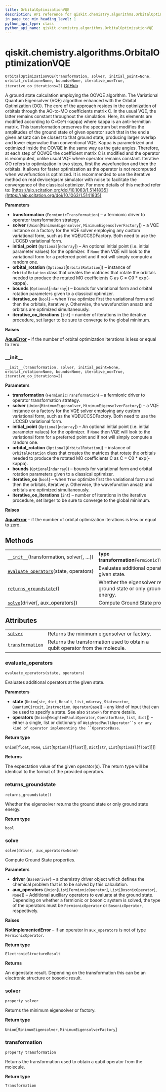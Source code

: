 ```yaml
---
title: OrbitalOptimizationVQE
description: API reference for qiskit.chemistry.algorithms.OrbitalOptimizationVQE
in_page_toc_min_heading_level: 1
python_api_type: class
python_api_name: qiskit.chemistry.algorithms.OrbitalOptimizationVQE
---
```


# qiskit.chemistry.algorithms.OrbitalOptimizationVQE

<span id="qiskit.chemistry.algorithms.OrbitalOptimizationVQE" />

`OrbitalOptimizationVQE(transformation, solver, initial_point=None, orbital_rotation=None, bounds=None, iterative_oo=True, iterative_oo_iterations=2)` [GitHub](https://github.com/qiskit-community/qiskit-aqua/tree/stable/0.9/qiskit/chemistry/algorithms/ground_state_solvers/orbital_optimization_vqe.py "view source code")

A ground state calculation employing the OOVQE algorithm. The Variational Quantum Eigensolver (VQE) algorithm enhanced with the Orbital Optimization (OO). The core of the approach resides in the optimization of orbitals through the AO-to-MO coefficients matrix C. In the usual VQE, the latter remains constant throughout the simulation. Here, its elements are modified according to C=Ce^(-kappa) where kappa is an anti-hermitian matrix. This transformation preserves the spectrum but modifies the amplitudes of the ground state of given operator such that in the end a given ansatz can be closest to that ground state, producing larger overlap and lower eigenvalue than conventional VQE. Kappa is parametrized and optimized inside the OOVQE in the same way as the gate angles. Therefore, at each step of OOVQE the coefficient matrix C is modified and the operator is recomputed, unlike usual VQE where operator remains constant. Iterative OO refers to optimization in two steps, first the wavefunction and then the orbitals. It allows for faster optimization as the operator is not recomputed when wavefunction is optimized. It is recommended to use the iterative method on real device/qasm simulator with noise to facilitate the convergence of the classical optimizer. For more details of this method refer to: [https://aip.scitation.org/doi/10.1063/1.5141835](https://aip.scitation.org/doi/10.1063/1.5141835)

**Parameters**

*   **transformation** (`FermionicTransformation`) – a fermionic driver to operator transformation strategy.
*   **solver** (`Union`\[`MinimumEigensolver`, `MinimumEigensolverFactory`]) – a VQE instance or a factory for the VQE solver employing any custom variational form, such as the VQEUCCSDFactory. Both need to use the UCCSD variational form.
*   **initial\_point** (`Optional`\[`ndarray`]) – An optional initial point (i.e. initial parameter values) for the optimizer. If `None` then VQE will look to the variational form for a preferred point and if not will simply compute a random one.
*   **orbital\_rotation** (`Optional`\[`OrbitalRotation`]) – instance of `OrbitalRotation` class that creates the matrices that rotate the orbitals needed to produce the rotated MO coefficients C as C = C0 \* exp(-kappa).
*   **bounds** (`Optional`\[`ndarray`]) – bounds for variational form and orbital rotation parameters given to a classical optimizer.
*   **iterative\_oo** (`bool`) – when `True` optimize first the variational form and then the orbitals, iteratively. Otherwise, the wavefunction ansatz and orbitals are optimized simultaneously.
*   **iterative\_oo\_iterations** (`int`) – number of iterations in the iterative procedure, set larger to be sure to converge to the global minimum.

**Raises**

[**AquaError**](qiskit.aqua.AquaError "qiskit.aqua.AquaError") – if the number of orbital optimization iterations is less or equal to zero.

### \_\_init\_\_

<span id="qiskit.chemistry.algorithms.OrbitalOptimizationVQE.__init__" />

`__init__(transformation, solver, initial_point=None, orbital_rotation=None, bounds=None, iterative_oo=True, iterative_oo_iterations=2)`

**Parameters**

*   **transformation** (`FermionicTransformation`) – a fermionic driver to operator transformation strategy.
*   **solver** (`Union`\[`MinimumEigensolver`, `MinimumEigensolverFactory`]) – a VQE instance or a factory for the VQE solver employing any custom variational form, such as the VQEUCCSDFactory. Both need to use the UCCSD variational form.
*   **initial\_point** (`Optional`\[`ndarray`]) – An optional initial point (i.e. initial parameter values) for the optimizer. If `None` then VQE will look to the variational form for a preferred point and if not will simply compute a random one.
*   **orbital\_rotation** (`Optional`\[`OrbitalRotation`]) – instance of `OrbitalRotation` class that creates the matrices that rotate the orbitals needed to produce the rotated MO coefficients C as C = C0 \* exp(-kappa).
*   **bounds** (`Optional`\[`ndarray`]) – bounds for variational form and orbital rotation parameters given to a classical optimizer.
*   **iterative\_oo** (`bool`) – when `True` optimize first the variational form and then the orbitals, iteratively. Otherwise, the wavefunction ansatz and orbitals are optimized simultaneously.
*   **iterative\_oo\_iterations** (`int`) – number of iterations in the iterative procedure, set larger to be sure to converge to the global minimum.

**Raises**

[**AquaError**](qiskit.aqua.AquaError "qiskit.aqua.AquaError") – if the number of orbital optimization iterations is less or equal to zero.

## Methods

|                                                                                                                                                                                          |                                                                               |
| ---------------------------------------------------------------------------------------------------------------------------------------------------------------------------------------- | ----------------------------------------------------------------------------- |
| [`__init__`](#qiskit.chemistry.algorithms.OrbitalOptimizationVQE.__init__ "qiskit.chemistry.algorithms.OrbitalOptimizationVQE.__init__")(transformation, solver\[, …])                   | **type transformation**`FermionicTransformation`                              |
| [`evaluate_operators`](#qiskit.chemistry.algorithms.OrbitalOptimizationVQE.evaluate_operators "qiskit.chemistry.algorithms.OrbitalOptimizationVQE.evaluate_operators")(state, operators) | Evaluates additional operators at the given state.                            |
| [`returns_groundstate`](#qiskit.chemistry.algorithms.OrbitalOptimizationVQE.returns_groundstate "qiskit.chemistry.algorithms.OrbitalOptimizationVQE.returns_groundstate")()              | Whether the eigensolver returns the ground state or only ground state energy. |
| [`solve`](#qiskit.chemistry.algorithms.OrbitalOptimizationVQE.solve "qiskit.chemistry.algorithms.OrbitalOptimizationVQE.solve")(driver\[, aux\_operators])                               | Compute Ground State properties.                                              |

## Attributes

|                                                                                                                                                            |                                                                               |
| ---------------------------------------------------------------------------------------------------------------------------------------------------------- | ----------------------------------------------------------------------------- |
| [`solver`](#qiskit.chemistry.algorithms.OrbitalOptimizationVQE.solver "qiskit.chemistry.algorithms.OrbitalOptimizationVQE.solver")                         | Returns the minimum eigensolver or factory.                                   |
| [`transformation`](#qiskit.chemistry.algorithms.OrbitalOptimizationVQE.transformation "qiskit.chemistry.algorithms.OrbitalOptimizationVQE.transformation") | Returns the transformation used to obtain a qubit operator from the molecule. |

### evaluate\_operators

<span id="qiskit.chemistry.algorithms.OrbitalOptimizationVQE.evaluate_operators" />

`evaluate_operators(state, operators)`

Evaluates additional operators at the given state.

**Parameters**

*   **state** (`Union`\[`str`, `dict`, `Result`, `list`, `ndarray`, `Statevector`, `QuantumCircuit`, `Instruction`, `OperatorBase`]) – any kind of input that can be used to specify a state. See also `StateFn` for more details.
*   **operators** (`Union`\[`WeightedPauliOperator`, `OperatorBase`, `list`, `dict`]) – either a single, list or dictionary of `WeightedPauliOperator``s or any kind of operator implementing the ``OperatorBase`.

**Return type**

`Union`\[`float`, `None`, `List`\[`Optional`\[`float`]], `Dict`\[`str`, `List`\[`Optional`\[`float`]]]]

**Returns**

The expectation value of the given operator(s). The return type will be identical to the format of the provided operators.

### returns\_groundstate

<span id="qiskit.chemistry.algorithms.OrbitalOptimizationVQE.returns_groundstate" />

`returns_groundstate()`

Whether the eigensolver returns the ground state or only ground state energy.

**Return type**

`bool`

### solve

<span id="qiskit.chemistry.algorithms.OrbitalOptimizationVQE.solve" />

`solve(driver, aux_operators=None)`

Compute Ground State properties.

**Parameters**

*   **driver** (`BaseDriver`) – a chemistry driver object which defines the chemical problem that is to be solved by this calculation.
*   **aux\_operators** (`Union`\[`List`\[`FermionicOperator`], `List`\[`BosonicOperator`], `None`]) – Additional auxiliary operators to evaluate at the ground state. Depending on whether a fermionic or bosonic system is solved, the type of the operators must be `FermionicOperator` or `BosonicOperator`, respectively.

**Raises**

**NotImplementedError** – If an operator in `aux_operators` is not of type `FermionicOperator`.

**Return type**

`ElectronicStructureResult`

**Returns**

An eigenstate result. Depending on the transformation this can be an electronic structure or bosonic result.

### solver

<span id="qiskit.chemistry.algorithms.OrbitalOptimizationVQE.solver" />

`property solver`

Returns the minimum eigensolver or factory.

**Return type**

`Union`\[`MinimumEigensolver`, `MinimumEigensolverFactory`]

### transformation

<span id="qiskit.chemistry.algorithms.OrbitalOptimizationVQE.transformation" />

`property transformation`

Returns the transformation used to obtain a qubit operator from the molecule.

**Return type**

`Transformation`

